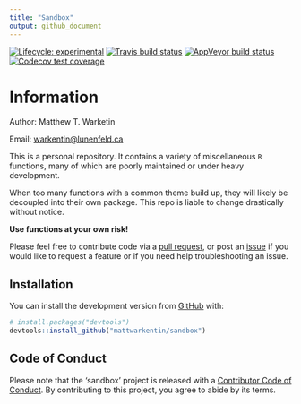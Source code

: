 ```yaml
---
title: "Sandbox"
output: github_document
---
```


<!-- badges: start -->
[![Lifecycle: experimental](https://img.shields.io/badge/lifecycle-experimental-orange.svg)](https://www.tidyverse.org/lifecycle/#experimental)
[![Travis build status](https://travis-ci.com/mattwarkentin/sandbox.svg?branch=master)](https://travis-ci.com/mattwarkentin/sandbox)
[![AppVeyor build status](https://ci.appveyor.com/api/projects/status/github/mattwarkentin/sandbox?branch=master&svg=true)](https://ci.appveyor.com/project/mattwarkentin/sandbox)
[![Codecov test coverage](https://codecov.io/gh/warkentinmatt/sandbox/branch/master/graph/badge.svg)](https://codecov.io/gh/warkentinmatt/sandbox?branch=master)
<!-- badges: end -->

# Information

Author: Matthew T. Warketin 

Email: <warkentin@lunenfeld.ca>

This is a personal repository. It contains a variety of miscellaneous `R` functions, many of which are poorly maintained or under heavy development.

When too many functions with a common theme build up, they will likely be decoupled into their own package. This repo is liable to change drastically without notice.

__Use functions at your own risk!__ 

Please feel free to contribute code via a [pull request](https://github.com/mattwarkentin/sandbox/pulls), or post an [issue](https://github.com/mattwarkentin/sandbox/issues) if you would like to request a feature or if you need help troubleshooting an issue.

## Installation

You can install the development version from [GitHub](https://github.com/) with:

``` r
# install.packages("devtools")
devtools::install_github("mattwarkentin/sandbox")
```

## Code of Conduct

Please note that the 'sandbox' project is released with a
[Contributor Code of Conduct](CODE_OF_CONDUCT.md).
By contributing to this project, you agree to abide by its terms.
